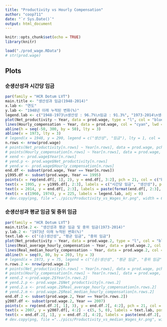 ```yaml
---
title: "Productivity vs Hourly Compensation"
author: "coop711"
date: "`r Sys.Date()`"
output: html_document
---
```


```r
knitr::opts_chunk$set(echo = TRUE)
library(knitr)
```

<!--
## Data
-->

```r
load("./prod_wage.RData")
# str(prod.wage)
```

## Plots

### 순생산성과 시간당 임금

```r
par(family = "HCR Dotum LVT")
main.title <- "생산성과 임금(1948-2014)"
x.lab <- "연도"
y.lab <- "1948년 이래 누적된 변화(%)"
legend.lab <- c("1948-1973\n생산성 : 96.7%\n임금 : 91.3%", "1973-2014\n생산성 : 72.2%\n임금 : 9.2%")
plot(Net_productivity ~ Year, data = prod.wage, type = "l", col = "blue", xlab = x.lab, ylab = y.lab, main = main.title, lwd = 5, ylim = c(-50, 300), las = 1)
lines(Hourly_compensation ~ Year, data = prod.wage, col = "cyan", lwd = 5)
abline(h = seq(-50, 300, by = 50), lty = 3)
abline(v = 1973, lty = 3)
# legend(x = 1948, y = 290, legend = c("생산성", "임금"), lty = 1, col = c("blue", "cyan"), lwd = 3:2, bty = "n")
n.rows <- nrow(prod.wage)
# points(Net_productivity[n.rows] ~ Year[n.rows], data = prod.wage, pch = 21, col = "blue", bg = "blue", cex = 1.2)
# points(Hourly_compensation[n.rows] ~ Year[n.rows], data = prod.wage, pch = 21, col = "cyan", bg = "cyan", cex = 1.2)
# xend <- prod.wage$Year[n.rows]
# yend.p <- prod.wage$Net_productivity[n.rows]
# yend.w <- prod.wage$Hourly_compensation[n.rows]
end.df <- subset(prod.wage, Year == Year[n.rows])
y1995.df <- subset(prod.wage, Year == 1995)
points(x = rep(end.df[, 1], 2), y = end.df[, 3:2], pch = 21, col = c("blue", "cyan"), bg = c("blue", "cyan"), cex = 1.3)
text(x = 1995, y = y1995.df[, 2:3], labels = c("시간당 임금", "생산성"), pos = 1, 3)
text(x = 2014, y = end.df[, 2:3], labels = paste(format(end.df[, 2:3], digits = 1, nsmall = 1), "%", sep = ""), pos = 3)
text(x = c(1960, 1974), y = 225, labels = legend.lab, adj = 0)
# dev.copy(png, file ="../pics/Productivity_vs_Wages_kr.png", width = 640, height = 480)
```

<P style = "page-break-before:always"/>

### 순생산성과 평균 임금 및 중위 임금

```r
par(family = "HCR Dotum LVT")
main.title.2 <- "생산성과 평균 임금 및 중위 임금(1973-2014)"
y.lab.2 <- "1973년 이래 누적된 변화(%)"
text.lab <- c("(순)생산성", "평균 임금", "중위 임금")
plot(Net_productivity ~ Year, data = prod.wage.2, type = "l", col = "blue", xlab = x.lab, ylab = y.lab.2, main = main.title.2, lwd = 5, xlim = c(1973, 2018), ylim = c(-5, 80), las = 1)
lines(Real_average_hourly_compensation ~ Year, data = prod.wage.2, col = "deepskyblue", lwd = 5)
lines(Real_median_hourly_compensation ~ Year, data = prod.wage.2, col = "cyan", lwd = 5)
abline(h = seq(0, 80, by = 20), lty = 3)
# legend(x = 1973, y = 75, legend = c("(순)생산성", "평균 임금", "중위 임금"), lty = 1, col = c("blue", "deepskyblue", "cyan"), lwd = 5, bty = "n")
n.rows.2 <- nrow(prod.wage.2)
# points(Net_productivity[n.rows] ~ Year[n.rows], data = prod.wage, pch = 21, col = "blue", bg = "blue", cex = 1.2)
# points(Hourly_compensation[n.rows] ~ Year[n.rows], data = prod.wage, pch = 21, col = "cyan", bg = "cyan", cex = 1.2)
# xend.2 <-prod.wage.2$Year[n.rows.2]
# yend.2.p <- prod.wage.2$Net_productivity[n.rows.2]
# yend.2.a <- prod.wage.2$Real_average_hourly_compensation[n.rows.2]
# yend.2.m <- prod.wage.2$Real_median_hourly_compensation[n.rows.2]
end.df.2 <- subset(prod.wage.2, Year == Year[n.rows.2])
y2007.df <- subset(prod.wage.2, Year == 2007)
points(x = rep(end.df.2[, 1], 3), y = end.df.2[, 4:2], pch = 21, col = c("blue", "deepskyblue", "cyan"), bg = c("blue", "deepskyblue", "cyan"), cex = 1.3)
text(x = 2007, y = y2007.df[, 4:2] - c(5, 5, 0), labels = text.lab, pos = 1)
text(x = end.df.2[, 1], y = end.df.2[, 4:2], labels = paste(end.df.2[, 4:2], "%", sep = ""), pos = 4)
# dev.copy(png, file ="../pics/Productivity_vs_median_Wages_kr.png", width = 640, height = 480)
```

<!--
### Save

```r
save.image("./prod_wage_add.RData")
```
-->